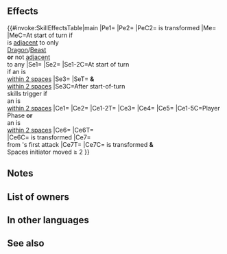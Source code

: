 {{Weapon Infobox
|tagid=SID_冬鍛える体の角
|intID=4478
|noImg=1
|exclusive=1
|weaponType=Beast
|canUseMove=Cavalry
|cost=400
|might=14
|range=1
|effect=Grants Def+3.<br><br>At start of turn, if unit is within 2 spaces of an ally, grants Atk/Def+6 and【Bonus Doubler】to unit and allies within 2 spaces of unit for 1 turn.<br><br>If unit is within 2 spaces of an ally, and if unit or allies within 2 spaces of unit have bonuses to Atk/Spd/Def/Res after start-of-turn skills trigger, grants an additional +3 to each corresponding stat for unit and those allies for 1 turn (max 10; calculates each stat bonus independently).<br><br>If unit initiates combat or if unit is within 2 spaces of an ally, inflicts penalty on foe's Atk/Def = 6 + 20% of unit's Def at start of combat, neutralizes foe's bonuses to Atk/Def, neutralizes unit's penalties to Atk/Def, unit makes a guaranteed follow-up attack, and unit deals +X damage during combat (X = highest total bonuses among unit and allies within 3 spaces of unit; excluding area-of-effect Specials).<br><br>At start of turn, if unit is adjacent to only beast or dragon allies or if unit is not adjacent to any ally, unit transforms (otherwise, unit reverts). If unit transforms, grants Atk+2, and also, inflicts penalty Atk/Def-Y on foe during combat (Y = number of spaces from start position to end position of whoever initiated combat, + 3; max 6), and also, if Y ≥ 5, reduces damage from foe's first attack by 30% during combat.<br><br>【Bonus Doubler】<br>Grants bonus to Atk/Spd/Def/Res during combat = current bonus on each of unit's stats for 1 turn. Calculates each stat bonus independently.
|statModifiers=0,14,0,3,0
|required=Adult (Cavalry)
|properties=
}}
==Effects==
{{#invoke:SkillEffectsTable|main
|Pe1={{Eft|Stat Boosts|Def|3}}
|Pe2={{Eft|Stat Boosts|Atk|2}}
|PeC2={{Tgt|Unit}} is transformed
|Me={{Eft|Transform}}
|MeC=At start of turn if<br>{{Tgt|Unit}} is [[adjacent]] to only<br>{{Cwti|group=1|Dragon,Beast}} [[Dragon]]/[[Beast]]<br>{{Tgt|Allies}} '''or''' not [[adjacent]]<br>to any {{Tgt|Ally}}
|Se1={{Eft|Bonuses|Atk/Def|6}}
|Se2={{SEt|Bonus Doubler}}
|Se1-2C=At start of turn<br>if an {{Tgt|Ally}} is<br>[[within 2 spaces]]
|Se3={{Eft|Bonuses|Atk/Spd/Def/Res|max=10|+3 to highest<br>{{SEt|Bonus}} on each stat}}
|SeT={{Tgt|Unit}} '''&''' {{Tgt|Allies}}<br>[[within 2 spaces]]
|Se3C=After start-of-turn<br>skills trigger if<br>an {{Tgt|Ally}} is<br>[[within 2 spaces]]
|Ce1={{Eft|Temporary debuffs|Atk/Def|6 + 20% of {{Tgt|Unit}}'s<br>Def at start of combat}}
|Ce2={{Eft|Neutralize Bonuses|Atk/Def}}
|Ce1-2T={{Tgt|Foe}}
|Ce3={{Eft|Neutralize Penalties|Atk/Def}}
|Ce4={{Eft|Guaranteed Follow-Ups}}
|Ce5={{Eft|Damage Boost|highest total {{SEt|Bonuses}}<br>on {{Tgt|Unit}} '''&''' {{Tgt|Allies}}<br>[[within 3 spaces]]}}
|Ce1-5C=Player Phase '''or'''<br>an {{Tgt|Ally}} is<br>[[within 2 spaces]]
|Ce6={{Eft|Temporary debuffs|Atk/Def|Spaces initiator moved + 3|max=6}}
|Ce6T={{Tgt|Foe}}<br>
|Ce6C={{Tgt|Unit}} is transformed
|Ce7={{Eft|Damage Reduction|30%}}<br>from {{Tgt|Foe}}'s first attack
|Ce7T={{Tgt|Unit}}
|Ce7C={{Tgt|Unit}} is transformed '''&'''<br>Spaces initiator moved ≥ 2
}}

==Notes==
{{Bonuses}}
{{Bonus Doubler}}
{{IfUnitInitiates}}
{{Temporary debuffs}}
{{At start of combat}}
{{Bonus neutralization}}
{{Penalty neutralization}}
{{Guaranteed follow-up interaction}}
{{FlatDamageBoost}}
{{EffectfromBonuses|multiTarget=1|target=unit or allies [[within 3 spaces]]|damage boost}}
{{Beast (Cavalry)}}
==List of owners==
{{Skill Hero List}}
==In other languages==
{{OtherLanguages
|japanese=
|german=
|spanishEU=
|spanishLA=
|french=
|italian=
|chineseTW=
|portuguese=
}}
==See also==
{{See also skills|cond=(Description LIKE '%grants an additional +%to each corresponding stat%' OR Description LIKE '%highest total bonuses among unit and allies within _ spaces%') AND Exclusive='1'}}
{{Weapons Navbox}}